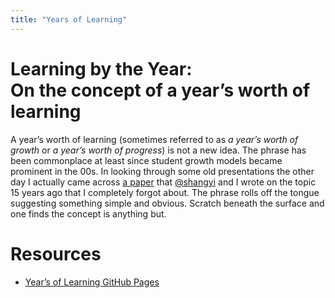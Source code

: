 ```yaml
---
title: "Years of Learning"
---
```


# Learning by the Year:<br>On the concept of a year's worth of learning

A year's worth of learning (sometimes referred to as _a year's worth of growth_ or _a year's worth of progress_) is not a new idea. The phrase has
been commonplace at least since student growth models became prominent in the 00s. In looking through some old presentations the other day I
actually came across <a href="https://github.com/CenterForAssessment/SGP_Resources/blob/master/articles/yearsgrowth.pdf" target="_blank">a paper</a>
that [@shangyi](https://github.com/shangyi) and I wrote on the topic 15 years ago that I completely forgot about. The phrase rolls off the tongue
suggesting something simple and obvious. Scratch beneath the surface and one finds the concept is anything but.

# Resources

* [Year's of Learning GitHub Pages](https://dbetebenner.github.io/Years_Of_Learning/)
